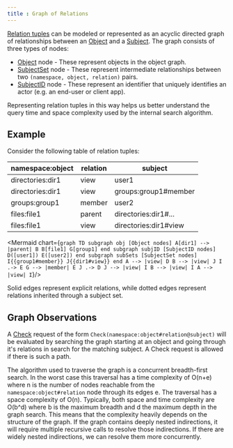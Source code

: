 ```yaml
---
title : Graph of Relations
---
```


[Relation tuples](./relation-tuples) can be modeled or represented as an acyclic directed graph of relationships between an [Object](./objects) and a [Subject](./subjects). The graph 
consists of three types of nodes:

* [Object](./objects) node - These represent objects in the object graph.
* [SubjectSet](./subjects#subject-sets) node - These represent intermediate relationships between two `(namespace, object, relation)` pairs.
* [SubjectID](./subjects#subject-id) node - These represent an identifier that uniquely identifies an actor (e.g. an end-user or client app).

Representing relation tuples in this way helps us better
understand the query time and space complexity used by the internal search algorithm.

## Example
Consider the following table of relation tuples:

| namespace:object | relation | subject               |
|------------------|----------|-----------------------|
| directories:dir1 | view     | user1                 |
| directories:dir1 | view     | groups:group1#member  |
| groups:group1    | member   | user2                 |
| files:file1      | parent   | directories:dir1#...  |
| files:file1      | view     | directories:dir1#view |


<Mermaid chart={`
graph TD
	subgraph obj [Object nodes]
		A[dir1] --> |parent| B
		B[file1]
		G[group1]
	end
	subgraph subjID [SubjectID nodes]
		D([user1])
		E([user2])
	end
	subgraph subSets [SubjectSet nodes]
		I{{group1#member}}
		J{{dir1#view}}
	end
	A --> |view| D
	B --> |view| J
	I .-> E
	G --> |member| E
	J .-> D
	J --> |view| I
	B --> |view| I
	A --> |view| I
`}/>

Solid edges represent explicit relations, while dotted edges represent relations inherited through a subject set.

## Graph Observations
A [Check](../../api-reference#check) request of the form `Check(namespace:object#relation@subject)` will be evaluated by searching the graph starting at an object and going through it's relations in search for the matching subject. A Check request is allowed if there is such a path.

The algorithm used to traverse the graph is a concurrent breadth-first search. In the worst case this traversal has a time complexity of O(n+e) where n is the number of nodes reachable from the `namespace:object#relation` node through its edges e. The traversal has a space complexity of O(n).
Typically, both space and time complexity are O(b^d) where b is the maximum breadth and d the maximum depth in the graph search. This means that the complexity heavily depends on
the structure of the graph. If the graph contains deeply nested indirections, it will require multiple recursive calls to resolve those indirections. If there are widely nested 
indirections, we can resolve them more concurrently.
